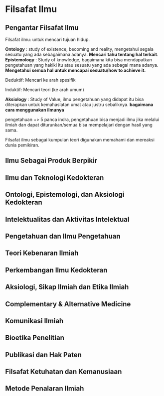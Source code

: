 # Filsafat Ilmu

## Pengantar Filsafat Ilmu

Filsafat ilmu: untuk mencari tujuan hidup.

**Ontology** : study of existence, becoming and reality, mengetahui segala sesuatu yang ada sebagaimana adanya. **Mencari tahu tentang hal terkait**. **Epistemology** : Study of knowledge, bagaimana kita bisa mendapatkan pengetahuan yang hakiki itu atau sesuatu yang ada sebagai mana adanya. **Mengetahui semua hal untuk mencapai sesuatu/how to achieve it.**

Deduktif: Mencari ke arah spesifik

Induktif: Mencari teori (ke arah umum)

**Aksiology** : Study of Value, ilmu pengetahuan yang didapat itu bisa diterapkan untuk kemahaslatan umat atau justru sebaliknya. **bagaimana cara menggunakan ilmunya**

pengetahuan +\> 5 panca indra, pengetahuan bisa menjadi ilmu jika melalui ilmiah dan dapat diturunkan/semua bisa mempelajari dengan hasil yang sama.

Filsafat ilmu sebagai kumpulan teori digunakan memahami dan mereaksi dunia pemikiran.

## Ilmu Sebagai Produk Berpikir

## Ilmu dan Teknologi Kedokteran

## Ontologi, Epistemologi, dan Aksiologi Kedokteran

## Intelektualitas dan Aktivitas Intelektual



## Pengetahuan dan Ilmu Pengetahuan

## Teori Kebenaran Ilmiah

## Perkembangan Ilmu Kedokteran

## Aksiologi, Sikap Ilmiah dan Etika Ilmiah

## Complementary & Alternative Medicine

## Komunikasi Ilmiah

## Bioetika Penelitian

## Publikasi dan Hak Paten

## Filsafat Ketuhatan dan Kemanusiaan

## Metode Penalaran Ilmiah
